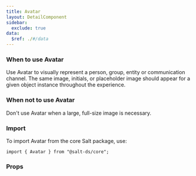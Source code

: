 ```yaml
---
title: Avatar
layout: DetailComponent
sidebar:
  exclude: true
data:
  $ref: ./#/data
---
```


### When to use Avatar

Use Avatar to visually represent a person, group, entity or communication channel. The same image, initials, or placeholder image should appear for a given object instance throughout the experience.

### When not to use Avatar

Don't use Avatar when a large, full-size image is necessary.

### Import

To import Avatar from the core Salt package, use:

```
import { Avatar } from "@salt-ds/core";
```

### Props

<PropsTable componentName="Avatar" />
